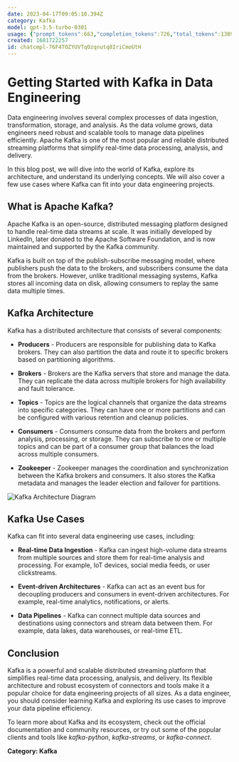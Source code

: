 ```yaml
---
date: 2023-04-17T09:05:10.394Z
category: Kafka
model: gpt-3.5-turbo-0301
usage: {"prompt_tokens":663,"completion_tokens":726,"total_tokens":1389}
created: 1681722257
id: chatcmpl-76F4TOZYUVTqOzqnutq8IriCmoUtH
---
```


# Getting Started with Kafka in Data Engineering

Data engineering involves several complex processes of data ingestion, transformation, storage, and analysis. As the data volume grows, data engineers need robust and scalable tools to manage data pipelines efficiently. Apache Kafka is one of the most popular and reliable distributed streaming platforms that simplify real-time data processing, analysis, and delivery.

In this blog post, we will dive into the world of Kafka, explore its architecture, and understand its underlying concepts. We will also cover a few use cases where Kafka can fit into your data engineering projects.

## What is Apache Kafka?

Apache Kafka is an open-source, distributed messaging platform designed to handle real-time data streams at scale. It was initially developed by LinkedIn, later donated to the Apache Software Foundation, and is now maintained and supported by the Kafka community.

Kafka is built on top of the publish-subscribe messaging model, where publishers push the data to the brokers, and subscribers consume the data from the brokers. However, unlike traditional messaging systems, Kafka stores all incoming data on disk, allowing consumers to replay the same data multiple times.

## Kafka Architecture

Kafka has a distributed architecture that consists of several components:

- **Producers** - Producers are responsible for publishing data to Kafka brokers. They can also partition the data and route it to specific brokers based on partitioning algorithms.

- **Brokers** - Brokers are the Kafka servers that store and manage the data. They can replicate the data across multiple brokers for high availability and fault tolerance.

- **Topics** - Topics are the logical channels that organize the data streams into specific categories. They can have one or more partitions and can be configured with various retention and cleanup policies.

- **Consumers** - Consumers consume data from the brokers and perform analysis, processing, or storage. They can subscribe to one or multiple topics and can be part of a consumer group that balances the load across multiple consumers.

- **Zookeeper** - Zookeeper manages the coordination and synchronization between the Kafka brokers and consumers. It also stores the Kafka metadata and manages the leader election and failover for partitions.

![Kafka Architecture Diagram](https://miro.medium.com/max/1104/1*Q1EWJSepd7jK1W8uUhOaBg.png)

## Kafka Use Cases

Kafka can fit into several data engineering use cases, including:

- **Real-time Data Ingestion** - Kafka can ingest high-volume data streams from multiple sources and store them for real-time analysis and processing. For example, IoT devices, social media feeds, or user clickstreams.

- **Event-driven Architectures** - Kafka can act as an event bus for decoupling producers and consumers in event-driven architectures. For example, real-time analytics, notifications, or alerts.

- **Data Pipelines** - Kafka can connect multiple data sources and destinations using connectors and stream data between them. For example, data lakes, data warehouses, or real-time ETL.

## Conclusion

Kafka is a powerful and scalable distributed streaming platform that simplifies real-time data processing, analysis, and delivery. Its flexible architecture and robust ecosystem of connectors and tools make it a popular choice for data engineering projects of all sizes. As a data engineer, you should consider learning Kafka and exploring its use cases to improve your data pipeline efficiency.

To learn more about Kafka and its ecosystem, check out the official documentation and community resources, or try out some of the popular clients and tools like *kafka-python*, *kafka-streams*, or *kafka-connect*.

**Category: Kafka**